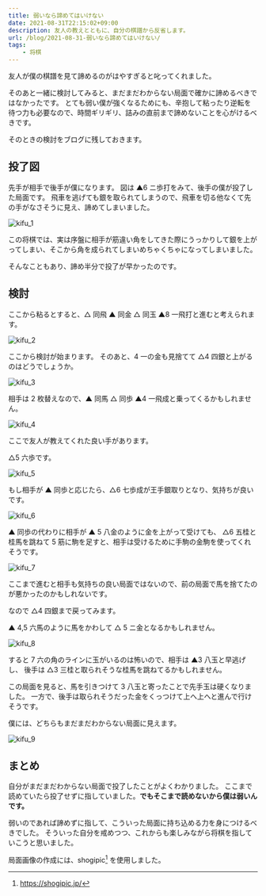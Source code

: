 ```yaml
---
title: 弱いなら諦めてはいけない
date: 2021-08-31T22:15:02+09:00
description: 友人の教えとともに、自分の棋譜から反省します。
url: /blog/2021-08-31-弱いなら諦めてはいけない/
tags:
	- 将棋
---
```


友人が僕の棋譜を見て諦めるのがはやすぎると叱ってくれました。

そのあと一緒に検討してみると、まだまだわからない局面で確かに諦めるべきではなかったです。
とても弱い僕が強くなるためにも、辛抱して粘ったり逆転を待つ力も必要なので、時間ギリギリ、詰みの直前まで諦めないことを心がけるべきです。

そのときの検討をブログに残しておきます。

## 投了図

先手が相手で後手が僕になります。
図は ▲6 ニ歩打をみて、後手の僕が投了した局面です。
飛車を逃げても銀を取られてしまうので、飛車を切る他なくて先の手がなさそうに見え、諦めてしまいました。

![kifu_1](/img/kifu_2020-08-31/kifu_1.png "投了図")

この将棋では、実は序盤に相手が筋違い角をしてきた際にうっかりして銀を上がってしまい、そこから角を成られてしまいめちゃくちゃになってしまいました。

そんなこともあり、諦め半分で投了が早かったのです。

## 検討

ここから粘るとすると、△ 同飛 ▲ 同金 △ 同玉 ▲8 一飛打と進むと考えられます。

![kifu_2](/img/kifu_2020-08-31/kifu_2.png "辛抱")

ここから検討が始まります。
そのあと、4 一の金も見捨てて △4 四銀と上がるのはどうでしょうか。

![kifu_3](/img/kifu_2020-08-31/kifu_3.png "銀を上がる")

相手は 2 枚替えなので、▲ 同馬 △ 同歩 ▲4 一飛成と乗ってくるかもしれません。

![kifu_4](/img/kifu_2020-08-31/kifu_4.png "馬を退けた")

ここで友人が教えてくれた良い手があります。

△5 六歩です。

![kifu_5](/img/kifu_2020-08-31/kifu_5.png "5六歩")

もし相手が ▲ 同歩と応じたら、△6 七歩成が王手銀取りとなり、気持ちが良いです。

![kifu_6](/img/kifu_2020-08-31/kifu_6.png "気持ち良い歩成")

▲ 同歩の代わりに相手が ▲ 5 八金のように金を上がって受けても、
△6 五桂と桂馬を跳ねて 5 筋に駒を足すと、相手は受けるために手駒の金駒を使ってくれそうです。

![kifu_7](/img/kifu_2020-08-31/kifu_7.png "気持ち良い桂跳ね")

ここまで進むと相手も気持ちの良い局面ではないので、前の局面で馬を捨てたのが悪かったのかもしれないです。

なので △4 四銀まで戻ってみます。

▲ 4,5 六馬のように馬をかわして △ 5 ニ金となるかもしれません。

![kifu_8](/img/kifu_2020-08-31/kifu_8.png "金の救出劇")

すると 7 六の角のラインに玉がいるのは怖いので、相手は ▲3 八玉と早逃げし、
後手は △3 三桂と取られそうな桂馬を跳ねてるかもしれません。

この局面を見ると、馬を引きつけて 3 八玉と寄ったことで先手玉は硬くなりました。
一方で、後手は取られそうだった金をくっつけて上へ上へと進んで行けそうです。

僕には、どちらもまだまだわからない局面に見えます。

![kifu_9](/img/kifu_2020-08-31/kifu_9.png "上へ上へ")

## まとめ

自分がまだまだわからない局面で投了したことがよくわかりました。
ここまで読めていたら投了せずに指していました。**でもそこまで読めないから僕は弱いんです。**

弱いのであれば諦めずに指して、こういった局面に持ち込める力を身につけるべきでした。
そういった自分を戒めつつ、これからも楽しみながら将棋を指していこうと思いました。

局面画像の作成には、shogipic[^shogipic] を使用しました。

[^shogipic]: https://shogipic.jp/
